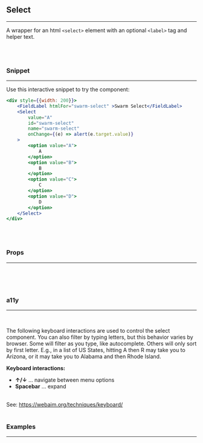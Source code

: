 
## Select
---
A wrapper for an html `<select>` element with an optional `<label>` tag and helper text.

<br/>
<br/>

### Snippet
---

Use this interactive snippet to try the component:
<br/>

```.jsx
<div style={{width: 200}}>
    <FieldLabel htmlFor="swarm-select" >Swarm Select</FieldLabel>
    <Select
        value="A"
        id="swarm-select"
        name="swarm-select"
        onChange={(e) => alert(e.target.value)}
    >
        <option value="A">
            A
        </option>
        <option value="B">
            B
        </option>
        <option value="C">
            C
        </option>
        <option value="D">
            D
        </option>
    </Select>
</div>
```
<br/>
<br/>

### Props
---
<br/>
<PropsTable propMetaData={Select.__docgenInfo} />


<br/>
<br/>

### a11y
---
<br/>

The following keyboard interactions are used to control the select component.
You can also filter by typing letters, but this behavior varies by browser.
Some will filter as you type, like autocomplete. Others will only sort by first letter.
E.g., in a list of US States, hitting A then R may take you to Arizona, or it may
take you to Alabama and then Rhode Island.
<br/>

**Keyboard interactions:**
* **↑/↓**       ... navigate between menu options
* **Spacebar**  ... expand

<br/>
See: <a href="https://webaim.org/techniques/keyboard/">https://webaim.org/techniques/keyboard/</a>

<br/>
<br/>

### Examples
---
<br/>

<SelectExample />